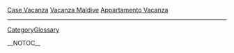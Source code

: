 
<a href=" http://volny.cz/marat12/Case-Vacanza.html ">Case Vacanza</a>
<a href=" http://volny.cz/marat12/Vacanza-Maldive.html ">Vacanza Maldive</a>
<a href=" http://volny.cz/marat12/Appartamento-Vacanza.html ">Appartamento Vacanza</a>
----
[[CategoryGlossary]]

__NOTOC__